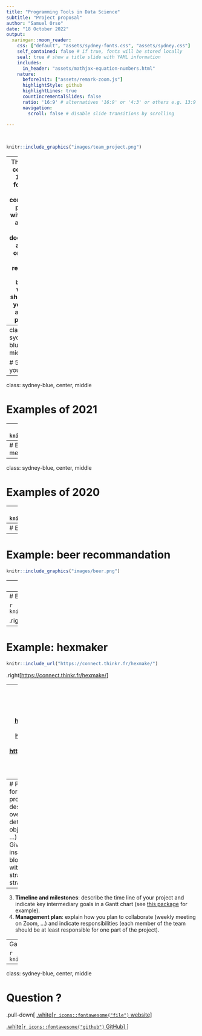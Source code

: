 ```yaml
---
title: "Programming Tools in Data Science"
subtitle: "Project proposal"
author: "Samuel Orso"
date: "18 October 2022"
output:
  xaringan::moon_reader:
    css: ["default", "assets/sydney-fonts.css", "assets/sydney.css"]
    self_contained: false # if true, fonts will be stored locally
    seal: true # show a title slide with YAML information
    includes:
      in_header: "assets/mathjax-equation-numbers.html"
    nature:
      beforeInit: ["assets/remark-zoom.js"]
      highlightStyle: github
      highlightLines: true
      countIncrementalSlides: false
      ratio: '16:9' # alternatives '16:9' or '4:3' or others e.g. 13:9
      navigation:
        scroll: false # disable slide transitions by scrolling

---
```

&nbsp;

```r
knitr::include_graphics("images/team_project.png")
```

---
The project comprises
1. A well formatted and complete **R-package** with a **shiny app**.
2. A well documented and well organized **GitHub repository**.
3. A `blogdown` **website** showcasing your work and your package.

---
class: sydney-blue, center, middle

# 50% of your grade!

---
class: sydney-blue, center, middle

# Examples of 2021

---
# Example: HEC Time Table
```r
knitr::include_graphics("images/timetable.png")
```

---
# Example: industrial production controlling mechanism
```r
knitr::include_graphics("images/nestle.png")
```


---
class: sydney-blue, center, middle

# Examples of 2020

---
# Example: nutrition calculator
```r
knitr::include_graphics("images/mcdonald.png")
```

---
# Example: movie recommandation
```r
knitr::include_graphics("images/movie.png")
```

---
# Example: beer recommandation
```r
knitr::include_graphics("images/beer.png")
```

---
class: sydney-blue, center, middle

# Further examples

---
# Example: covid dashboard 

```r
knitr::include_url("https://infocovid.smc.unige.ch/")
```

.right[<https://infocovid.smc.unige.ch/>]

---
# Example: hexmaker
```r
knitr::include_url("https://connect.thinkr.fr/hexmake/")
```

.right[<https://connect.thinkr.fr/hexmake/>]

---
Source of inspiration:
* <https://www.r-bloggers.com/>
* <https://shiny.rstudio.com/gallery/#user-showcase>
* <https://www.rstudio.com/blog/winners-of-the-3rd-annual-shiny-contest/>
* <https://blog.rstudio.com/2019/04/05/first-shiny-contest-winners/>
* <https://blog.rstudio.com/2020/07/13/winners-of-the-2nd-shiny-contest/>
* <https://attalitech.com/#portfolio>
* <https://connect.thinkr.fr/connect/>

---
# Proposal
You must submit a project proposal for reviewing by **2022-11-07 11:59pm**. The proposal must comprise:
1. **Goals and impacts**: describe briefly the rationale of your project, you overall objectives and potential impacts.   
2. **Plan**: detail your approach and your specific objectives:
  + Explain the methods (`R` packages, ...) to be used and the methods to be developed. Give potential
  + Explain existing sources of inspirations (other classes, stackoverflow, R-blogger, blogs, ...) and the potential overlaps with your project.
  + Explain your data collection strategy, the risks as well as possible alternative strategies.

---
3. **Timeline and milestones**: describe the time line of your project and indicate key intermediary goals in a Gantt chart (see [this package](https://github.com/giocomai/ganttrify) for example).
4. **Management plan**: explain how you plan to collaborate (weekly meeting on Zoom, ...) and indicate responsibilities (each member of the team should be at least responsible for one part of the project).

---
Gantt chart example

```r
knitr::include_graphics("images/gantt.png")
```


---
class: sydney-blue, center, middle

# Question ?

.pull-down[
<a href="https://ptds.samorso.ch/">
.white[`r icons::fontawesome("file")` website]
</a>

<a href="https://github.com/ptds2021/">
.white[`r icons::fontawesome("github")` GitHub]
</a>
]
